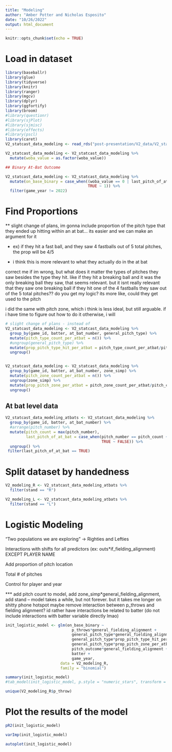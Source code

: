 ```yaml
---
title: "Modeling"
author: "Amber Potter and Nicholas Esposito"
date: "10/26/2022"
output: html_document
---
```


```r
knitr::opts_chunk$set(echo = TRUE)
```

# Load in dataset

```r
library(baseballr)
library(glue)
library(tidyverse)
library(knitr)
library(ranger)
library(mgcv)
library(dplyr)
library(ggfortify)
library(broom)
#library(questionr)
#library(sjPlot)
#library(sjmisc)
#library(effects)
#library(pscl)
library(caret)
V2_statcast_data_modeling <- read_rds("post-presentation/V2_data/V2_statcast_data_modified.rds")

V2_statcast_data_modeling <- V2_statcast_data_modeling %>%
  mutate(woba_value = as.factor(woba_value))

## Binary At-Bat Outcome

V2_statcast_data_modeling <- V2_statcast_data_modeling %>%
  mutate(on_base_binary = case_when((woba_value == 0 | last_pitch_of_at_bat == FALSE) ~ 0,
                                    TRUE ~ 1)) %>%
  filter(game_year != 2022)
```


# Find Proportions

** slight change of plans, im gonna include proportion of the pitch type that they ended up hitting within an at bat... its easier and we can make an argument for it 

- ex) if they hit a fast ball, and they saw 4 fastballs out of 5 total pitches, the prop will be 4/5

- i think this is more relevant to what they actually do in the at bat

correct me if im wrong, but what does it matter the types of pitches they saw besides the type they hit. like if they hit a breaking ball and it was the only breaking ball they saw, that seems relevant. but it isnt really relevant that they saw one breaking ball if they hit one of the 4 fastballs they saw out of the 5 total pitches?? do you get my logic? its more like, could they get used to the pitch


i did the same with pitch zone, which i think is less ideal, but still arguable. if i have time to figure out how to do it otherwise, i will

```r
# slight change of plans - instead of 
V2_statcast_data_modeling <- V2_statcast_data_modeling %>%
  group_by(game_id, batter, at_bat_number, general_pitch_type) %>%
  mutate(pitch_type_count_per_atbat = n()) %>%
  #ungroup(general_pitch_type) %>%
  mutate(prop_pitch_type_hit_per_atbat = pitch_type_count_per_atbat/pitch_count) %>%
  ungroup()


V2_statcast_data_modeling <- V2_statcast_data_modeling %>%
  group_by(game_id, batter, at_bat_number, zone_simp) %>%
  mutate(pitch_zone_count_per_atbat = n()) %>%
  ungroup(zone_simp) %>%
  mutate(prop_pitch_zone_per_atbat = pitch_zone_count_per_atbat/pitch_count) %>%
  ungroup()
```


## At bat level data

```r
V2_statcast_data_modeling_atbats <- V2_statcast_data_modeling %>%
  group_by(game_id, batter, at_bat_number) %>%
  #arrange(pitch_number) %>%
  mutate(pitch_count = max(pitch_number),
         last_pitch_of_at_bat = case_when(pitch_number == pitch_count ~ TRUE,
                                          TRUE ~ FALSE)) %>%
  ungroup() %>%
 filter(last_pitch_of_at_bat == TRUE)
```




# Split dataset by handedness

```r
V2_modeling_R <- V2_statcast_data_modeling_atbats %>%
  filter(stand == "R") 

V2_modeling_L <- V2_statcast_data_modeling_atbats %>%
  filter(stand == "L")
```


# Logistic Modeling

"Two populations we are exploring" -> Righties and Lefties

Interactions with shifts for all predictors (ex: outs*if_fielding_alignment) EXCEPT PLAYER NAME

Add proportion of pitch location

Total # of pitches

Control for player and year

*** add pitch count to model, add zone_simp*general_fielding_alignment, add stand -- model takes a while, but not forever. but it takes me longer on shitty phone hotspot
maybe remove interaction between p_throws and fielding alignment? id rather have interactions be related to batter (do not include interactions with batter variable directly lmao)
```r
init_logistic_model <- glm(on_base_binary ~ 
                             p_throws*general_fielding_alignment +
                             general_pitch_type*general_fielding_alignment +
                             general_pitch_type*prop_pitch_type_hit_per_atbat+
                             general_pitch_type*prop_pitch_zone_per_atbat+
                             pitch_outcome*general_fielding_alignment +
                             batter +
                             game_year, 
                        data = V2_modeling_R, 
                        family = "binomial")

summary(init_logistic_model)
#tab_model(init_logistic_model, p.style = "numeric_stars", transform = NULL, ci_method="wald")

unique(V2_modeling_R$p_throw)
```
# Plot the results of the model

```r
pR2(init_logistic_model)
```

```r
varImp(init_logistic_model)
```
```r
autoplot(init_logistic_model)
```



